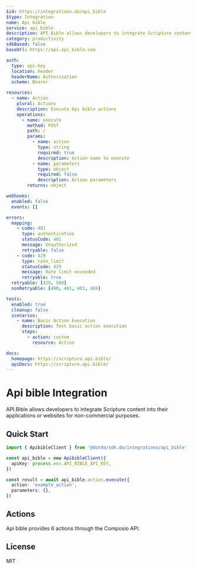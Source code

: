 ```yaml
---
$id: https://integrations.do/api_bible
$type: Integration
name: Api bible
service: api_bible
description: API.Bible allows developers to integrate Scripture content into their applications or websites for non-commercial purposes.
category: productivity
sdkBased: false
baseUrl: https://api.api_bible.com

auth:
  type: api-key
  location: header
  headerName: Authorization
  scheme: Bearer

resources:
  - name: Action
    plural: Actions
    description: Execute Api bible actions
    operations:
      - name: execute
        method: POST
        path: /
        params:
          - name: action
            type: string
            required: true
            description: Action name to execute
          - name: parameters
            type: object
            required: false
            description: Action parameters
        returns: object

webhooks:
  enabled: false
  events: []

errors:
  mapping:
    - code: 401
      type: authentication
      statusCode: 401
      message: Unauthorized
      retryable: false
    - code: 429
      type: rate_limit
      statusCode: 429
      message: Rate limit exceeded
      retryable: true
  retryable: [429, 500]
  nonRetryable: [400, 401, 403, 404]

tests:
  enabled: true
  cleanup: false
  scenarios:
    - name: Basic Action Execution
      description: Test basic action execution
      steps:
        - action: custom
          resource: Action

docs:
  homepage: https://scripture.api.bible/
  apiDocs: https://scripture.api.bible/
---
```


# Api bible Integration

API.Bible allows developers to integrate Scripture content into their applications or websites for non-commercial purposes.

## Quick Start

```typescript
import { ApibibleClient } from '@dotdo/sdk.do/integrations/api_bible'

const api_bible = new ApibibleClient({
  apiKey: process.env.API_BIBLE_API_KEY,
})

const result = await api_bible.action.execute({
  action: 'example_action',
  parameters: {},
})
```

## Actions

Api bible provides 6 actions through the Composio API.

## License

MIT
